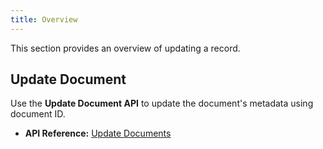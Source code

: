 ```yaml
---
title: Overview
---
```



<Note>
    This section provides an overview of updating a record.
</Note>

## Update Document

 Use  the **Update Document API** to update the document's metadata using document ID.
- **API Reference:** [Update Documents](/api-reference/user-app/records/update-document)

